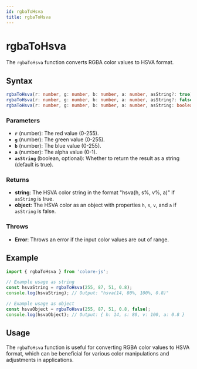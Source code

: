 ```yaml
---
id: rgbaToHsva
title: rgbaToHsva
---
```


# rgbaToHsva

The `rgbaToHsva` function converts RGBA color values to HSVA format.

## Syntax

```typescript
rgbaToHsva(r: number, g: number, b: number, a: number, asString?: true): string;
rgbaToHsva(r: number, g: number, b: number, a: number, asString?: false): { h: number; s: number; v: number; a: number };
rgbaToHsva(r: number, g: number, b: number, a: number, asString: boolean = true): string | { h: number; s: number; v: number; a: number };
```

### Parameters

- **`r`** (number): The red value (0-255).
- **`g`** (number): The green value (0-255).
- **`b`** (number): The blue value (0-255).
- **`a`** (number): The alpha value (0-1).
- **`asString`** (boolean, optional): Whether to return the result as a string (default is true).

### Returns

- **string**: The HSVA color string in the format "hsva(h, s%, v%, a)" if `asString` is true.
- **object**: The HSVA color as an object with properties `h`, `s`, `v`, and `a` if `asString` is false.

### Throws

- **Error**: Throws an error if the input color values are out of range.

## Example

```typescript
import { rgbaToHsva } from 'colore-js';

// Example usage as string
const hsvaString = rgbaToHsva(255, 87, 51, 0.8);
console.log(hsvaString); // Output: "hsva(14, 80%, 100%, 0.8)"

// Example usage as object
const hsvaObject = rgbaToHsva(255, 87, 51, 0.8, false);
console.log(hsvaObject); // Output: { h: 14, s: 80, v: 100, a: 0.8 }
```

## Usage

The `rgbaToHsva` function is useful for converting RGBA color values to HSVA format, which can be beneficial for various color manipulations and adjustments in applications.
